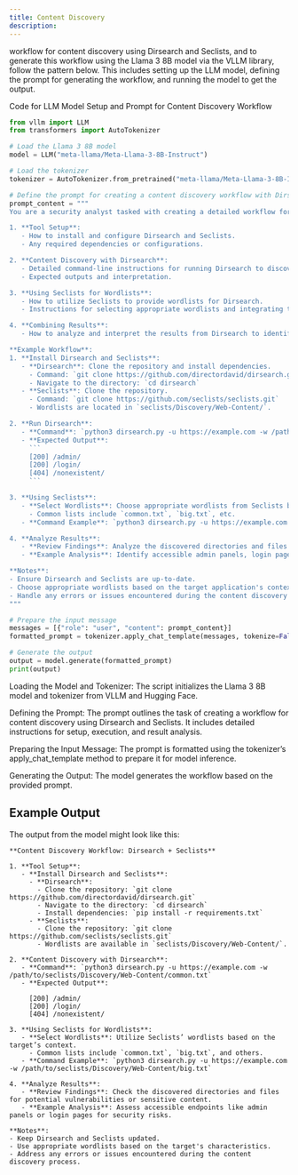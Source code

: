 ```yaml
---
title: Content Discovery
description:
---
```


workflow for content discovery using Dirsearch and Seclists, and to generate this workflow using the Llama 3 8B model via the VLLM library, follow the pattern below. This includes setting up the LLM model, defining the prompt for generating the workflow, and running the model to get the output.

Code for LLM Model Setup and Prompt for Content Discovery Workflow

```python
from vllm import LLM
from transformers import AutoTokenizer

# Load the Llama 3 8B model
model = LLM("meta-llama/Meta-Llama-3-8B-Instruct")

# Load the tokenizer
tokenizer = AutoTokenizer.from_pretrained("meta-llama/Meta-Llama-3-8B-Instruct")

# Define the prompt for creating a content discovery workflow with Dirsearch and Seclists
prompt_content = """
You are a security analyst tasked with creating a detailed workflow for content discovery on a web application using two tools: Dirsearch and Seclists. Please provide a comprehensive step-by-step guide that includes:

1. **Tool Setup**:
   - How to install and configure Dirsearch and Seclists.
   - Any required dependencies or configurations.

2. **Content Discovery with Dirsearch**:
   - Detailed command-line instructions for running Dirsearch to discover directories and files on a website.
   - Expected outputs and interpretation.

3. **Using Seclists for Wordlists**:
   - How to utilize Seclists to provide wordlists for Dirsearch.
   - Instructions for selecting appropriate wordlists and integrating them with Dirsearch.

4. **Combining Results**:
   - How to analyze and interpret the results from Dirsearch to identify potential content and vulnerabilities.

**Example Workflow**:
1. **Install Dirsearch and Seclists**:
   - **Dirsearch**: Clone the repository and install dependencies.
     - Command: `git clone https://github.com/directordavid/dirsearch.git`
     - Navigate to the directory: `cd dirsearch`
   - **Seclists**: Clone the repository.
     - Command: `git clone https://github.com/seclists/seclists.git`
     - Wordlists are located in `seclists/Discovery/Web-Content/`.

2. **Run Dirsearch**:
   - **Command**: `python3 dirsearch.py -u https://example.com -w /path/to/seclists/Discovery/Web-Content/common.txt`
   - **Expected Output**:
     ```
     [200] /admin/
     [200] /login/
     [404] /nonexistent/
     ```

3. **Using Seclists**:
   - **Select Wordlists**: Choose appropriate wordlists from Seclists based on the target application.
     - Common lists include `common.txt`, `big.txt`, etc.
   - **Command Example**: `python3 dirsearch.py -u https://example.com -w /path/to/seclists/Discovery/Web-Content/big.txt`

4. **Analyze Results**:
   - **Review Findings**: Analyze the discovered directories and files to identify potential vulnerabilities or sensitive content.
   - **Example Analysis**: Identify accessible admin panels, login pages, and other potentially sensitive endpoints.

**Notes**:
- Ensure Dirsearch and Seclists are up-to-date.
- Choose appropriate wordlists based on the target application's context.
- Handle any errors or issues encountered during the content discovery process.
"""

# Prepare the input message
messages = [{"role": "user", "content": prompt_content}]
formatted_prompt = tokenizer.apply_chat_template(messages, tokenize=False, add_generation_prompt=True)

# Generate the output
output = model.generate(formatted_prompt)
print(output)
```

Loading the Model and Tokenizer: The script initializes the Llama 3 8B model and tokenizer from VLLM and Hugging Face.

Defining the Prompt: The prompt outlines the task of creating a workflow for content discovery using Dirsearch and Seclists. It includes detailed instructions for setup, execution, and result analysis.

Preparing the Input Message: The prompt is formatted using the tokenizer’s apply_chat_template method to prepare it for model inference.

Generating the Output: The model generates the workflow based on the provided prompt.

## Example Output

The output from the model might look like this:

```
**Content Discovery Workflow: Dirsearch + Seclists**

1. **Tool Setup**:
   - **Install Dirsearch and Seclists**:
     - **Dirsearch**:
       - Clone the repository: `git clone https://github.com/directordavid/dirsearch.git`
       - Navigate to the directory: `cd dirsearch`
       - Install dependencies: `pip install -r requirements.txt`
     - **Seclists**:
       - Clone the repository: `git clone https://github.com/seclists/seclists.git`
       - Wordlists are available in `seclists/Discovery/Web-Content/`.

2. **Content Discovery with Dirsearch**:
   - **Command**: `python3 dirsearch.py -u https://example.com -w /path/to/seclists/Discovery/Web-Content/common.txt`
   - **Expected Output**:
     
     [200] /admin/
     [200] /login/
     [404] /nonexistent/

3. **Using Seclists for Wordlists**:
   - **Select Wordlists**: Utilize Seclists’ wordlists based on the target’s context.
     - Common lists include `common.txt`, `big.txt`, and others.
   - **Command Example**: `python3 dirsearch.py -u https://example.com -w /path/to/seclists/Discovery/Web-Content/big.txt`

4. **Analyze Results**:
   - **Review Findings**: Check the discovered directories and files for potential vulnerabilities or sensitive content.
   - **Example Analysis**: Assess accessible endpoints like admin panels or login pages for security risks.

**Notes**:
- Keep Dirsearch and Seclists updated.
- Use appropriate wordlists based on the target's characteristics.
- Address any errors or issues encountered during the content discovery process.
```
